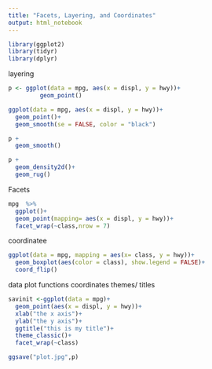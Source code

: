 ```yaml
---
title: "Facets, Layering, and Coordinates"
output: html_notebook
---
```


```r
library(ggplot2)
library(tidyr)
library(dplyr)
```
layering
```r
p <- ggplot(data = mpg, aes(x = displ, y = hwy))+
         geom_point()
```


```r
ggplot(data = mpg, aes(x = displ, y = hwy))+
  geom_point()+
  geom_smooth(se = FALSE, color = "black")
```

```r
p + 
  geom_smooth()
```

```r
p +
  geom_density2d()+
  geom_rug()
```


Facets

```r
mpg  %>% 
  ggplot()+
  geom_point(mapping= aes(x = displ, y = hwy))+
  facet_wrap(~class,nrow = 7)
```

coordinatee
```r
ggplot(data = mpg, mapping = aes(x= class, y = hwy))+
  geom_boxplot(aes(color = class), show.legend = FALSE)+
  coord_flip()
```
data
plot functions
coordinates
  themes/ titles


```r
savinit <-ggplot(data = mpg)+
  geom_point(aes(x = displ, y = hwy))+
  xlab("the x axis")+
  ylab("the y axis")+
  ggtitle("this is my title")+
  theme_classic()+
  facet_wrap(~class)

```

```r
ggsave("plot.jpg",p)
```



